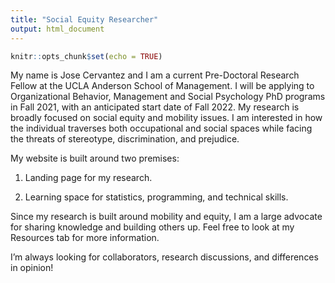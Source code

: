 ```yaml
---
title: "Social Equity Researcher"
output: html_document
---
```


```r
knitr::opts_chunk$set(echo = TRUE)
```

My name is Jose Cervantez and I am a current Pre-Doctoral Research Fellow at the UCLA Anderson School of Management. I will be applying to Organizational Behavior, Management and Social Psychology PhD programs in Fall 2021, with an anticipated start date of Fall 2022. My research is broadly focused on social equity and mobility issues. I am interested in how the individual traverses both occupational and social spaces while facing the threats of stereotype, discrimination, and prejudice.  

My website is built around two premises: 

1. Landing page for my research.

2. Learning space for statistics, programming, and technical skills. 

Since my research is built around mobility and equity, I am a large advocate for sharing knowledge and building others up. Feel free to look at my Resources tab for more information.

I'm always looking for collaborators, research discussions, and differences in opinion!